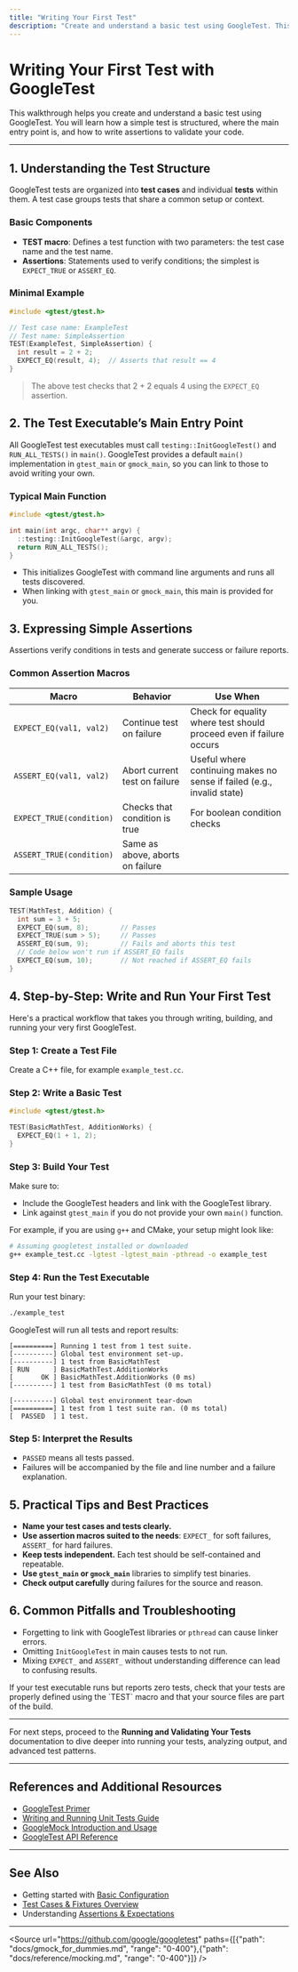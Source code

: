 ```yaml
---
title: "Writing Your First Test"
description: "Create and understand a basic test using GoogleTest. This walkthrough covers essential test constructs, the test executable’s main entry point, and how to express simple assertions."
---
```


# Writing Your First Test with GoogleTest

This walkthrough helps you create and understand a basic test using GoogleTest. You will learn how a simple test is structured, where the main entry point is, and how to write assertions to validate your code.

---

## 1. Understanding the Test Structure

GoogleTest tests are organized into **test cases** and individual **tests** within them. A test case groups tests that share a common setup or context.

### Basic Components

- **TEST macro**: Defines a test function with two parameters: the test case name and the test name.
- **Assertions**: Statements used to verify conditions; the simplest is `EXPECT_TRUE` or `ASSERT_EQ`.

### Minimal Example

```cpp
#include <gtest/gtest.h>

// Test case name: ExampleTest
// Test name: SimpleAssertion
TEST(ExampleTest, SimpleAssertion) {
  int result = 2 + 2;
  EXPECT_EQ(result, 4);  // Asserts that result == 4
}
```

> The above test checks that 2 + 2 equals 4 using the `EXPECT_EQ` assertion.

## 2. The Test Executable’s Main Entry Point

All GoogleTest test executables must call `testing::InitGoogleTest()` and `RUN_ALL_TESTS()` in `main()`. GoogleTest provides a default `main()` implementation in `gtest_main` or `gmock_main`, so you can link to those to avoid writing your own.

### Typical Main Function

```cpp
#include <gtest/gtest.h>

int main(int argc, char** argv) {
  ::testing::InitGoogleTest(&argc, argv);
  return RUN_ALL_TESTS();
}
```

- This initializes GoogleTest with command line arguments and runs all tests discovered.
- When linking with `gtest_main` or `gmock_main`, this main is provided for you.

## 3. Expressing Simple Assertions

Assertions verify conditions in tests and generate success or failure reports.

### Common Assertion Macros

| Macro             | Behavior                                | Use When                                      |
|-------------------|---------------------------------------|-----------------------------------------------|
| `EXPECT_EQ(val1, val2)` | Continue test on failure               | Check for equality where test should proceed even if failure occurs |
| `ASSERT_EQ(val1, val2)` | Abort current test on failure          | Useful where continuing makes no sense if failed (e.g., invalid state) |
| `EXPECT_TRUE(condition)`| Checks that condition is true          | For boolean condition checks                   |
| `ASSERT_TRUE(condition)`| Same as above, aborts on failure       |                                               |

### Sample Usage

```cpp
TEST(MathTest, Addition) {
  int sum = 3 + 5;
  EXPECT_EQ(sum, 8);        // Passes
  EXPECT_TRUE(sum > 5);     // Passes
  ASSERT_EQ(sum, 9);        // Fails and aborts this test
  // Code below won't run if ASSERT_EQ fails
  EXPECT_EQ(sum, 10);       // Not reached if ASSERT_EQ fails
}
```

## 4. Step-by-Step: Write and Run Your First Test

Here's a practical workflow that takes you through writing, building, and running your very first GoogleTest.

### Step 1: Create a Test File

Create a C++ file, for example `example_test.cc`.

### Step 2: Write a Basic Test

```cpp
#include <gtest/gtest.h>

TEST(BasicMathTest, AdditionWorks) {
  EXPECT_EQ(1 + 1, 2);
}
```

### Step 3: Build Your Test

Make sure to:

- Include the GoogleTest headers and link with the GoogleTest library.
- Link against `gtest_main` if you do not provide your own `main()` function.

For example, if you are using `g++` and CMake, your setup might look like:

```bash
# Assuming googletest installed or downloaded
g++ example_test.cc -lgtest -lgtest_main -pthread -o example_test
```

### Step 4: Run the Test Executable

Run your test binary:

```bash
./example_test
```

GoogleTest will run all tests and report results:

```plaintext
[==========] Running 1 test from 1 test suite.
[----------] Global test environment set-up.
[----------] 1 test from BasicMathTest
[ RUN      ] BasicMathTest.AdditionWorks
[       OK ] BasicMathTest.AdditionWorks (0 ms)
[----------] 1 test from BasicMathTest (0 ms total)

[----------] Global test environment tear-down
[==========] 1 test from 1 test suite ran. (0 ms total)
[  PASSED  ] 1 test.
```

### Step 5: Interpret the Results

- `PASSED` means all tests passed.
- Failures will be accompanied by the file and line number and a failure explanation.

## 5. Practical Tips and Best Practices

- **Name your test cases and tests clearly.**
- **Use assertion macros suited to the needs**: `EXPECT_` for soft failures, `ASSERT_` for hard failures.
- **Keep tests independent.** Each test should be self-contained and repeatable.
- **Use `gtest_main` or `gmock_main`** libraries to simplify test binaries.
- **Check output carefully** during failures for the source and reason.

## 6. Common Pitfalls and Troubleshooting

- Forgetting to link with GoogleTest libraries or `pthread` can cause linker errors.
- Omitting `InitGoogleTest` in main causes tests to not run.
- Mixing `EXPECT_` and `ASSERT_` without understanding difference can lead to confusing results.

<Tip>
If your test executable runs but reports zero tests, check that your tests are properly defined using the `TEST` macro and that your source files are part of the build.
</Tip>

---

For next steps, proceed to the **Running and Validating Your Tests** documentation to dive deeper into running your tests, analyzing output, and advanced test patterns.

---

## References and Additional Resources

- [GoogleTest Primer](https://github.com/google/googletest/blob/main/docs/primer.md)
- [Writing and Running Unit Tests Guide](/guides/core-workflows/writing-tests)
- [GoogleMock Introduction and Usage](https://github.com/google/googletest/blob/main/docs/gmock_for_dummies.md)
- [GoogleTest API Reference](https://github.com/google/googletest/blob/main/googlemock/docs/reference.md)


---

## See Also

- Getting started with [Basic Configuration](/getting-started/installation-prerequisites/basic-configuration)
- [Test Cases & Fixtures Overview](/api-reference/core-testing-apis/test-case-and-fixture-api)
- Understanding [Assertions & Expectations](/api-reference/core-testing-apis/assertions-and-expectations-api)

---

<Source url="https://github.com/google/googletest" paths={[{"path": "docs/gmock_for_dummies.md", "range": "0-400"},{"path": "docs/reference/mocking.md", "range": "0-400"}]} />